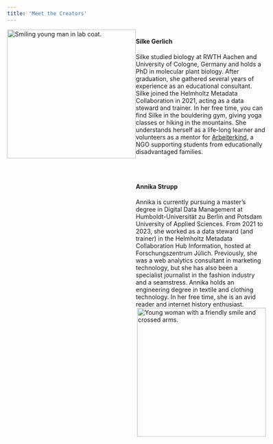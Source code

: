 ```yaml
---
title: 'Meet the Creators'
---
```


<span style="display: flex;">
<img src="fig/portraitSilke.png" height="300px" alt="Smiling young man in lab coat." class="figure mx-auto d-block">
<span>
<h4 style="display:flex">Silke Gerlich</h4>
Silke studied biology at RWTH Aachen and University of Cologne, Germany and holds a PhD in molecular plant biology. After graduation, she gathered several years of experience as an educational consultant. Silke joined the Helmholtz Metadata Collaboration in 2021, acting as a data steward and trainer.
In her free time, you can find Silke in the bouldering gym, giving yoga classes or hiking in the mountains. She understands herself as a life-long learner and volunteers as a mentor for [Arbeiterkind](https://arbeiterkind.de/), a NGO supporting students from educationally disadvantaged families.</span>
</span>

<br>

<span style="display:flex;">
<span>
<h4 style="display:flex;">Annika Strupp</h4>
Annika is currently pursuing a master's degree in Digital Data Management at Humboldt-Universität zu Berlin and Potsdam University of Applied Sciences. From 2021 to 2023, she worked as a data steward (and trainer) in the Helmholtz Metadata Collaboration Hub Information, hosted at Forschungszentrum Jülich. Previously, she was a web analytics consultant in marketing technology, but she has also been a specialist journalist in the fashion industry and a seamstress. Annika holds an engineering degree in textile and clothing technology. In her free time, she is an avid reader and internet history enthusiast. </span>
<img src="fig/portraitAnnika.png" align="right" height="300px" alt="Young woman with a friendly smile and crossed arms." class="figure mx-auto d-block"></span>

